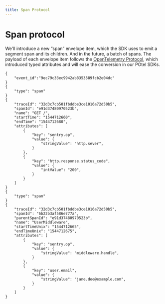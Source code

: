 ```yaml
---
title: Span Protocol
---
```


# Span protocol

We'll introduce a new “span” envelope item, which the SDK uses to emit a segment span and its children. And in the future, a batch of spans.
The payload of each envelope item follows the [OpenTelemetry Protocol](https://opentelemetry.io/docs/specs/otel/protocol/), which introduced typed attributes and will ease the conversion in our POtel SDKs.

```
{
	"event_id":"9ec79c33ec9942ab8353589fcb2e04dc"
}
{
	"type": "span"
}
{
  	"traceId": "32d3c7cb501fbddbe3ce1016a72d50b5",
  	"spanId": "e91d37480970523b",
  	"name": "GET /",
  	"startTime": "1544712660",
  	"endTime": "1544712680",
  	"attributes": [
		{
			"key": "sentry.op",
	      	"value": {
	        	"stringValue": "http.sever",
	      	}
		},
    	{
	    	"key": "http.response.status_code",
      		"value": {
	      		"intValue": "200",
	    	}
	  	}
  	]
}
{
	"type": "span"
}
{
	"traceId": "32d3c7cb501fbddbe3ce1016a72d50b5",
  	"spanId": "6b22b3af586e777a",
  	"parentSpanId": "e91d37480970523b",
  	"name": "UserMiddleware",
  	"startTimeUnix": "1544712665",
  	"endTimeUnix": "1544712675",
  	"attributes": [
	  	{
	    	"key": "sentry.op",
      		"value": {
	      		"stringValue": "middleware.handle",
	    	}
	  	},
	  	{
	    	"key": "user.email",
      		"value": {
	    		"stringValue": "jane.doe@example.com",
	    	}
	  	}
	]
}
```
